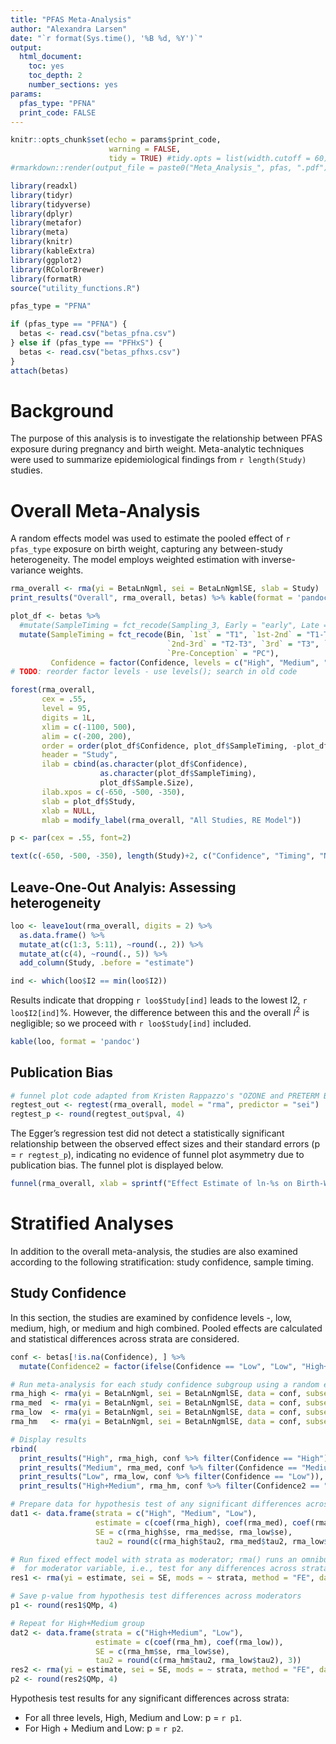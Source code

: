 ```yaml
---
title: "PFAS Meta-Analysis"
author: "Alexandra Larsen"
date: "`r format(Sys.time(), '%B %d, %Y')`"
output:  
  html_document:
    toc: yes
    toc_depth: 2
    number_sections: yes
params:
  pfas_type: "PFNA"
  print_code: FALSE
---
```


<!-- Manuscript: overall, stratified, loo; sensitivity: re-expression, Kwon (PFNA only), 2 vs 3 strata -->

```r
knitr::opts_chunk$set(echo = params$print_code,
                      warning = FALSE,
                      tidy = TRUE) #tidy.opts = list(width.cutoff = 60), # if word_document
#rmarkdown::render(output_file = paste0("Meta_Analysis_", pfas, ".pdf"))

library(readxl)
library(tidyr)
library(tidyverse)
library(dplyr)
library(metafor)
library(meta)
library(knitr)
library(kableExtra)
library(ggplot2)
library(RColorBrewer)
library(formatR)
source("utility_functions.R")

pfas_type = "PFNA"

if (pfas_type == "PFNA") {
  betas <- read.csv("betas_pfna.csv")
} else if (pfas_type == "PFHxS") {
  betas <- read.csv("betas_pfhxs.csv")
}
attach(betas)
```

# Background

The purpose of this analysis is to investigate the relationship between PFAS exposure during pregnancy and birth weight. Meta-analytic techniques were used to summarize epidemiological findings from `r length(Study)` studies.

# Overall Meta-Analysis

A random effects model was used to estimate the pooled effect of `r pfas_type` exposure on birth weight, capturing any between-study heterogeneity. The model employs weighted estimation with inverse-variance weights.

```r
rma_overall <- rma(yi = BetaLnNgml, sei = BetaLnNgmlSE, slab = Study)
print_results("Overall", rma_overall, betas) %>% kable(format = 'pandoc')
```

```r
plot_df <- betas %>%
  #mutate(SampleTiming = fct_recode(Sampling_3, Early = "early", Late = "late", Post = "post")) %>%
  mutate(SampleTiming = fct_recode(Bin, `1st` = "T1", `1st-2nd` = "T1-T2", `2nd` = "T2", 
                                   `2nd-3rd` = "T2-T3", `3rd` = "T3", `Birth` = "B", `Post-Birth` = "PB",
                                   `Pre-Conception` = "PC"),
         Confidence = factor(Confidence, levels = c("High", "Medium", "Low")))
# TODO: reorder factor levels - use levels(); search in old code

forest(rma_overall,
       cex = .55,
       level = 95,
       digits = 1L,
       xlim = c(-1100, 500),
       alim = c(-200, 200),
       order = order(plot_df$Confidence, plot_df$SampleTiming, -plot_df$Sample.Size),
       header = "Study",
       ilab = cbind(as.character(plot_df$Confidence),
                    as.character(plot_df$SampleTiming),
                    plot_df$Sample.Size),
       ilab.xpos = c(-650, -500, -350),
       slab = plot_df$Study,
       xlab = NULL,
       mlab = modify_label(rma_overall, "All Studies, RE Model"))

p <- par(cex = .55, font=2)

text(c(-650, -500, -350), length(Study)+2, c("Confidence", "Timing", "N"))
```

## Leave-One-Out Analyis: Assessing heterogeneity 

```r
loo <- leave1out(rma_overall, digits = 2) %>% 
  as.data.frame() %>%
  mutate_at(c(1:3, 5:11), ~round(., 2)) %>%
  mutate_at(c(4), ~round(., 5)) %>%
  add_column(Study, .before = "estimate")

ind <- which(loo$I2 == min(loo$I2))
```

Results indicate that dropping `r loo$Study[ind]` leads to the lowest I2, `r loo$I2[ind]`%. However, the difference between this and the overall $I^2$  is negligible; so we proceed with `r loo$Study[ind]` included. 

```r
kable(loo, format = 'pandoc')
```

## Publication Bias 

```r
# funnel plot code adapted from Kristen Rappazzo's "OZONE and PRETERM BIRTH META-ANALYSIS"
regtest_out <- regtest(rma_overall, model = "rma", predictor = "sei")
regtest_p <- round(regtest_out$pval, 4)
```

The Egger’s regression test did not detect a statistically significant relationship between the observed effect sizes and their standard errors (p = `r regtest_p`), indicating no evidence of funnel plot asymmetry due to publication bias. The funnel plot is displayed below.

```r
funnel(rma_overall, xlab = sprintf("Effect Estimate of ln-%s on Birth-Weight", params$pfas_type)) # label = 3)
```

# Stratified Analyses

In addition to the overall meta-analysis, the studies are also examined according to the following stratification: study confidence, sample timing. 

## Study Confidence

In this section, the studies are examined by confidence levels -, low, medium, high, or medium and high combined. Pooled effects are calculated and statistical differences across strata are considered. 

```r
conf <- betas[!is.na(Confidence), ] %>% 
  mutate(Confidence2 = factor(ifelse(Confidence == "Low", "Low", "High+Medium"), levels = c("High+Medium", "Low")))
```

```r
# Run meta-analysis for each study confidence subgroup using a random effects model
rma_high <- rma(yi = BetaLnNgml, sei = BetaLnNgmlSE, data = conf, subset = Confidence == "High")
rma_med  <- rma(yi = BetaLnNgml, sei = BetaLnNgmlSE, data = conf, subset = Confidence == "Medium")
rma_low  <- rma(yi = BetaLnNgml, sei = BetaLnNgmlSE, data = conf, subset = Confidence == "Low")
rma_hm   <- rma(yi = BetaLnNgml, sei = BetaLnNgmlSE, data = conf, subset = Confidence2 == "High+Medium")
```

```r
# Display results
rbind(
  print_results("High", rma_high, conf %>% filter(Confidence == "High")),
  print_results("Medium", rma_med, conf %>% filter(Confidence == "Medium")),
  print_results("Low", rma_low, conf %>% filter(Confidence == "Low")),
  print_results("High+Medium", rma_hm, conf %>% filter(Confidence2 == "High+Medium"))) %>% kable(format = "pandoc")
```

```r
# Prepare data for hypothesis test of any significant differences across strata
dat1 <- data.frame(strata = c("High", "Medium", "Low"),
                   estimate = c(coef(rma_high), coef(rma_med), coef(rma_low)),
                   SE = c(rma_high$se, rma_med$se, rma_low$se),
                   tau2 = round(c(rma_high$tau2, rma_med$tau2, rma_low$tau2), 3))

# Run fixed effect model with strata as moderator; rma() runs an omnibus test 
#  for moderator variable, i.e., test for any differences across strata
res1 <- rma(yi = estimate, sei = SE, mods = ~ strata, method = "FE", data = dat1)

# Save p-value from hypothesis test differences across moderators
p1 <- round(res1$QMp, 4)
```

```r
# Repeat for High+Medium group
dat2 <- data.frame(strata = c("High+Medium", "Low"),
                   estimate = c(coef(rma_hm), coef(rma_low)),
                   SE = c(rma_hm$se, rma_low$se),
                   tau2 = round(c(rma_hm$tau2, rma_low$tau2), 3))
res2 <- rma(yi = estimate, sei = SE, mods = ~ strata, method = "FE", data = dat2)
p2 <- round(res2$QMp, 4)
```

Hypothesis test results for any significant differences across strata:

* For all three levels, High, Medium and Low: p = `r p1`.
* For High + Medium and Low: p = `r p2`.

 